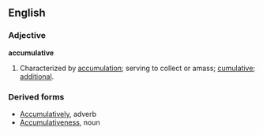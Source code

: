==English==

===Adjective===
'''accumulative'''

# Characterized by [[accumulation]]; serving to collect or amass; [[cumulative]]; [[additional]]. 

===Derived forms===
*[[Accumulatively]], adverb
*[[Accumulativeness]], noun